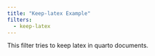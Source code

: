 ```yaml
---
title: "Keep-latex Example"
filters:
  - keep-latex
---
```


This filter tries to keep latex in quarto documents.


